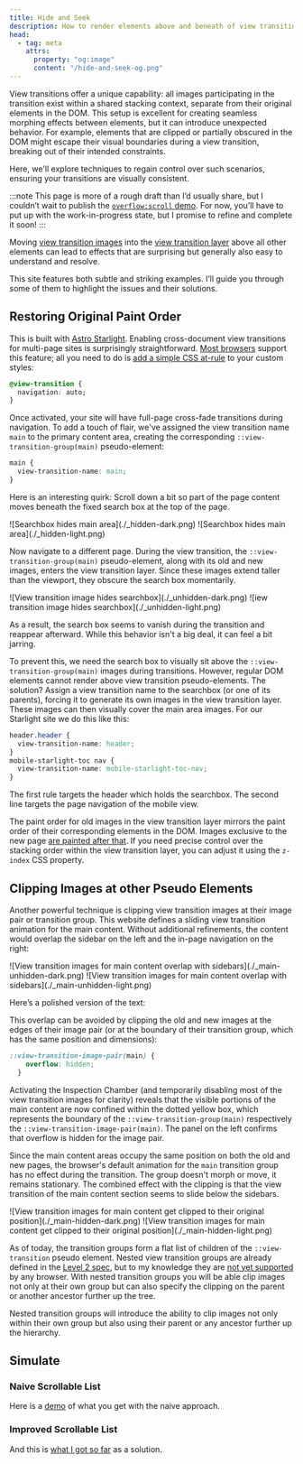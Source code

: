 ```yaml
---
title: Hide and Seek
description: How to render elements above and beneath of view transition images.
head:
  - tag: meta
    attrs:
      property: "og:image"
      content: "/hide-and-seek-og.png"
---
```


View transitions offer a unique capability: all images participating in the transition exist within a shared stacking context, separate from their original elements in the DOM. This setup is excellent for creating seamless morphing effects between elements, but it can introduce unexpected behavior. For example, elements that are clipped or partially obscured in the DOM might escape their visual boundaries during a view transition, breaking out of their intended constraints.

Here, we'll explore techniques to regain control over such scenarios, ensuring your transitions are visually consistent.

:::note
This page is more of a rough draft than I’d usually share, but I couldn’t wait to publish the [`overflow:scroll` demo](#improved-scrollable-list). For now, you’ll have to put up with the work-in-progress state, but I promise to refine and complete it soon!
:::

Moving [view transition images](/basics/pseudos/#old-and-new-image-pseudos) into the [view transition layer](/basics/pseudos/#rendering-pseudo-elements:~:text=own%20stacking%20context%2C%20known%20as%20the%20view%20transition%20layer) above all other elements can lead to effects that are surprising but generally also easy to understand and resolve.

This site features both subtle and striking examples. I’ll guide you through some of them to highlight the issues and their solutions.

## Restoring Original Paint Order

This is built with [Astro Starlight](https://starlight.astro.build/). Enabling cross-document view transitions for multi-page sites is surprisingly straightforward. [Most browsers](https://caniuse.com/?search=%40view-transition) support this feature; all you need to do is [add a simple CSS at-rule](/tips/css/) to your custom styles:

```css
@view-transition {
  navigation: auto;
}
```

Once activated, your site will have full-page cross-fade transitions during navigation. To add a touch of flair, we've assigned the view transition name `main` to the primary content area, creating the corresponding `::view-transition-group(main)` pseudo-element:

```css
main {
  view-transition-name: main;
}
```

Here is an interesting quirk: Scroll down a bit so part of the page content moves beneath the fixed search box at the top of the page.

<div class="small">
  <span class="light:sl-hidden">
    ![Searchbox hides main area](./_hidden-dark.png)
  </span>
  <span class="dark:sl-hidden">
    ![Searchbox hides main area](./_hidden-light.png)
  </span>
</div>

Now navigate to a different page. During the view transition, the `::view-transition-group(main)` pseudo-element, along with its old and new images, enters the view transition layer. Since these images extend taller than the viewport, they obscure the search box momentarily.

<div class="small">
  <span class="light:sl-hidden">
    ![View transition image hides searchbox](./_unhidden-dark.png)
  </span>
  <span class="dark:sl-hidden">
    ![iew transition image hides searchbox](./_unhidden-light.png)
  </span>
</div>

<style>{`
div.small img,
div.large img {
  border:#888 solid 1pt;
  box-shadow: 1px 1px 5px #8884;
}
div.small img {
  margin-top: 1ex;
  height: 100px;
  object-fit: cover;
}
div.small {
  width: max(250px, 67%);
  margin-inline: auto;
}
`}</style>

As a result, the search box seems to vanish during the transition and reappear afterward. While this behavior isn't a big deal, it can feel a bit jarring.

To prevent this, we need the search box to visually sit above the `::view-transition-group(main)` images during transitions. However, regular DOM elements cannot render above view transition pseudo-elements. The solution? Assign a view transition name to the searchbox (or one of its parents), forcing it to generate its own images in the view transition layer. These images can then visually cover the main area images. For our Starlight site we do this like this:

```css
header.header {
  view-transition-name: header;
}
mobile-starlight-toc nav {
  view-transition-name: mobile-starlight-toc-nav;
}
```

The first rule targets the header which holds the searchbox. The second line targets the page navigation of the mobile view.

The paint order for old images in the view transition layer mirrors the paint order of their corresponding elements in the DOM. Images exclusive to the new page [are painted after that](/basics/pseudos/#rendering-pseudo-elements). If you need precise control over the stacking order within the view transition layer, you can adjust it using the `z-index` CSS property.



## Clipping Images at other Pseudo Elements

Another powerful technique is clipping view transition images at their image pair or transition group. This website defines a sliding view transition animation for the main content.  Without additional refinements, the content would overlap the sidebar on the left and the in-page navigation on the right:

<div class="large">
  <span class="light:sl-hidden">
    ![View transition images for main content overlap with sidebars](./_main-unhidden-dark.png)
  </span>
  <span class="dark:sl-hidden">
    ![View transition images for main content overlap with sidebars](./_main-unhidden-light.png)
  </span>
</div>


Here’s a polished version of the text:

This overlap can be avoided by clipping the old and new images at the edges of their image pair (or at the boundary of their transition group, which has the same position and dimensions):
```css
::view-transition-image-pair(main) {
    overflow: hidden;
  }
```

Activating the Inspection Chamber (and temporarily disabling most of the view transition images for clarity) reveals that the visible portions of the main content are now confined within the dotted yellow box, which represents the boundary of the `::view-transition-group(main)` respectively the `::view-transition-image-pair(main)`. The panel on the left confirms that overflow is hidden for the image pair.

Since the main content areas occupy the same position on both the old and new pages, the browser's default animation for the `main` transition group has no effect during the transition. The group doesn't morph or move, it remains stationary. The combined effect with the clipping is that the view transition of the main content section seems to slide below the sidebars.



<div class="large">
  <span class="light:sl-hidden">
    ![View transition images for main content get clipped to their original position](./_main-hidden-dark.png)
  </span>
  <span class="dark:sl-hidden">
    ![View transition images for main content get clipped to their original position](./_main-hidden-light.png)
  </span>
</div>

As of today, the transition groups form a flat list of children of the `::view-transition` pseudo element. Nested view transition groups are already defined in the [Level 2 spec](/basics/api/#w3c-drafts), but to my knowledge they are [not yet supported](/basics/test-page/) by any browser. With nested transition groups you will be able clip images not only at their own group but can also specify the clipping on the parent or another ancestor further up the tree.

Nested transition groups will introduce the ability to clip images not only within their own group but also using their parent or any ancestor further up the hierarchy.


## Simulate



### Naive Scrollable List

Here is a [demo](/tips/hide-and-seek/problem/) of what you get with the naive approach.

### Improved Scrollable List

And this is [what I got so far](/tips/hide-and-seek/solution/)
as a solution.
